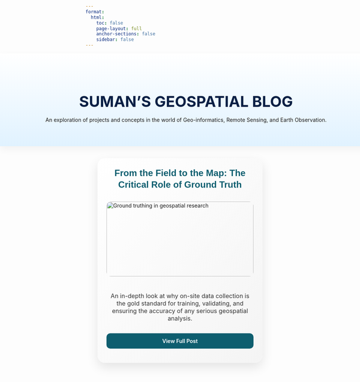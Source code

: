 ```yaml
---
format:
  html:
    toc: false
    page-layout: full
    anchor-sections: false
    sidebar: false
---
```


:::{.blog-header}
:::{.blog-header-content}
<h2>SUMAN'S GEOSPATIAL BLOG</h2>
<p>An exploration of projects and concepts in the world of Geo-informatics, Remote Sensing, and Earth Observation.</p>
:::
:::

:::{.post-grid}

:::{.post-card}
<h3>From the Field to the Map: The Critical Role of Ground Truth</h3>

<img src="Blog/Field-to-the-Map/Thumb-Copy.jpg" alt="Ground truthing in geospatial research" />

<p class="card-description">
  An in-depth look at why on-site data collection is the gold standard for training, validating, and ensuring the accuracy of any serious geospatial analysis.
</p>

<div class="card-footer">
  <a href="Blog/Field-to-the-Map/ground-truth-post.html" class="view-button">View Full Post</a>
</div>
:::



:::

<!-- TO ADD A NEW POST:
Copy one full block from ::: {.post-card} to its closing :::,
then update the <h3> title, <img> path, description, and link.
-->

<style>
.blog-header {
  width: 100vw;
  margin-left: calc(-50vw + 50%);
  background: linear-gradient(to top, #e0f2ff, #ffffff);
  padding: 3rem 1rem;
  box-shadow: 0 8px 20px rgba(0, 0, 0, 0.05);
  margin-bottom: 2rem;
}

.blog-header-content {
  max-width: 900px;
  margin: 0 auto;
  text-align: center;
}

.blog-header-content h2 {
  font-size: 2.5rem;
  font-weight: 700;
  color: #0a1f44;
  margin-bottom: 1rem;
}

.post-grid {
  display: grid;
  grid-template-columns: repeat(auto-fill, minmax(300px, 1fr));
  gap: 2rem;
  max-width: 1200px;
  margin: 2rem auto;
  padding: 0 2rem;
}

.post-card {
  display: flex;
  flex-direction: column;
  padding: 1.5rem;
  background: linear-gradient(to bottom right, #ffffff, #f4f4f4);
  border-radius: 20px;
  box-shadow: 0 12px 30px rgba(0, 0, 0, 0.1);
  box-sizing: border-box;
  transition: transform 0.3s, box-shadow 0.3s;
}

.post-card:hover {
  transform: translateY(-10px);
  box-shadow: 0 20px 40px rgba(0, 0, 0, 0.15);
}

.post-card h3 {
  font-family: Geneva, Tahoma, sans-serif;
  font-size: 1.5rem;
  margin-top: 0;
  font-weight: 800;
  color: #0e5e6f;
  text-align: center;
  margin-bottom: 1rem;
  line-height: 1.3;
}

.post-card img {
  width: 100%;
  height: 200px;
  object-fit: cover;
  border-radius: 12px;
  margin-bottom: 1.2rem;
}

.card-description {
  font-size: 1rem;
  color: #333;
  text-align: center;
  margin: 0.5rem 0 1rem 0;
  flex-grow: 1;
}

.card-footer {
  margin-top: auto;
}

.view-button {
  display: block;
  width: 100%;
  text-align: center;
  background: #0e5e6f;
  color: white !important;
  padding: 0.75rem 0;
  border-radius: 10px;
  font-weight: 600;
  text-decoration: none;
  transition: background 0.3s ease, transform 0.3s ease;
}

.view-button:hover {
  background: #084c59;
  transform: translateY(-3px);
  box-shadow: 0 6px 12px rgba(0, 0, 0, 0.15);
}
</style>
